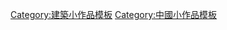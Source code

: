 {{asbox
| image     = TempleofHeaven-HallofPrayer.jpg
| pix       = 30
| subject   = 
| qualifier = 與[[中國]][[:Category:中国建筑|建築]]相關
| category  = 中國建築小作品
| tempsort  =  
| name      = Template:Chinese building-stub
}}<noinclude>
[[Category:建築小作品模板]]
[[Category:中國小作品模板]]
</noinclude>